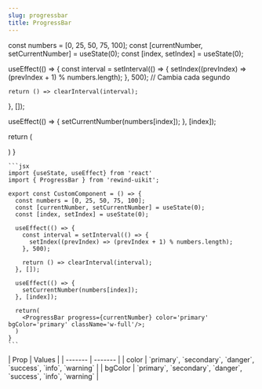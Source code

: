 ```yaml
---
slug: progressbar
title: ProgressBar
---
```



  const numbers = [0, 25, 50, 75, 100];
  const [currentNumber, setCurrentNumber] = useState(0);
  const [index, setIndex] = useState(0);

useEffect(() => {
const interval = setInterval(() => {
setIndex((prevIndex) => (prevIndex + 1) % numbers.length);
}, 500); // Cambia cada segundo

    return () => clearInterval(interval);

}, []);

useEffect(() => {
setCurrentNumber(numbers[index]);
}, [index]);

return (

<ProgressBar
  progress={currentNumber}
  color='primary'
  bgColor='primary'
  className='w-full'
/>
) }

<div className="flex flex-col gap-8 justify-center items-center">
  <DocsTemplate preview={ProgressBarPreview()}>
  
    ```jsx
    import {useState, useEffect} from 'react'
    import { ProgressBar } from 'rewind-uikit';

    export const CustomComponent = () => {
      const numbers = [0, 25, 50, 75, 100];
      const [currentNumber, setCurrentNumber] = useState(0);
      const [index, setIndex] = useState(0);

      useEffect(() => {
        const interval = setInterval(() => {
          setIndex((prevIndex) => (prevIndex + 1) % numbers.length);
        }, 500);

        return () => clearInterval(interval);
      }, []);

      useEffect(() => {
        setCurrentNumber(numbers[index]);
      }, [index]);

      return(
        <ProgressBar progress={currentNumber} color='primary' bgColor='primary' className='w-full'/>;
      )
    }
    ```

  </DocsTemplate>
  <div>
    | Prop    | Values |
    | ------- | ------- |
    | color   | `primary`, `secondary`, `danger`, `success`, `info`, `warning` |
    | bgColor | `primary`, `secondary`, `danger`, `success`, `info`, `warning` |
  </div>
</div>
